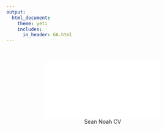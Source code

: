 ```yaml
---
output: 
  html_document:
    theme: yeti
    includes:
      in_header: GA.html
---
```

<center>
<br>

![Sean Noah CV](/Images/SeanNoahCV2019.pdf)